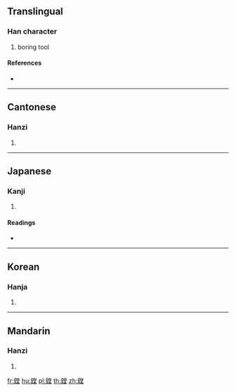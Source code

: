 {{character info/new}}
{{also|镗}}
==Translingual==

===Han character===
{{Han char|rn=167|rad=金|as=11|sn=19|four=89114|canj=CFBG}}

# boring tool

====References====
* {{Han ref|kx=1320.040|dkj=40806|dj=1819.350|hdz=64248.090|uh=93DC|ud=37852|bh=C3ED|bd=50157}}

----

==Cantonese==

===Hanzi===
{{yue-hanzi|jyut=tong1|y=tong1|sim=镗}}

# {{defn|lang=yue|sort=金11}}

----

==Japanese==

===Kanji===
{{ja-kanji|grade=|rs=金11}}

# {{defn|lang=ja|sort=金11}}

====Readings====
* {{ja-readings|on=[[とう]] (tō)|kun=|nanori=}}

----

==Korean==

===Hanja===
{{ko-hanja|hangeul=당|eumhun=|rv=dang|mr=tang|y=tang}}

# {{defn|lang=ko|sort=金11}}

----

==Mandarin==

===Hanzi===
{{cmn-hanzi|sim=镗|pin=[[tāng]] ([[tang1]])|wg=t'ang<sup>1</sup>}}

# {{defn|lang=cmn|sort=金11}}

[[fr:鏜]]
[[hu:鏜]]
[[pl:鏜]]
[[th:鏜]]
[[zh:鏜]]